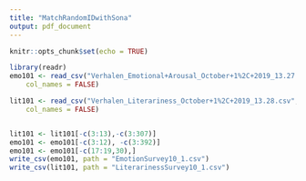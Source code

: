 ```yaml
---
title: "MatchRandomIDwithSona"
output: pdf_document
---
```


```r
knitr::opts_chunk$set(echo = TRUE)
```

```r
library(readr)
emo101 <- read_csv("Verhalen_Emotional+Arousal_October+1%2C+2019_13.27.csv", 
    col_names = FALSE)

lit101 <- read_csv("Verhalen_Literariness_October+1%2C+2019_13.28.csv", 
    col_names = FALSE)


lit101 <- lit101[-c(3:13),-c(3:307)]
emo101 <- emo101[-c(3:12), -c(3:392)]
emo101 <- emo101[-c(17:19,30),]
write_csv(emo101, path = "EmotionSurvey10_1.csv")
write_csv(lit101, path = "LiterarinessSurvey10_1.csv")
```